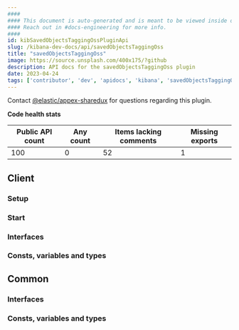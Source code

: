 ```yaml
---
####
#### This document is auto-generated and is meant to be viewed inside our experimental, new docs system.
#### Reach out in #docs-engineering for more info.
####
id: kibSavedObjectsTaggingOssPluginApi
slug: /kibana-dev-docs/api/savedObjectsTaggingOss
title: "savedObjectsTaggingOss"
image: https://source.unsplash.com/400x175/?github
description: API docs for the savedObjectsTaggingOss plugin
date: 2023-04-24
tags: ['contributor', 'dev', 'apidocs', 'kibana', 'savedObjectsTaggingOss']
---
```




Contact [@elastic/appex-sharedux](https://github.com/orgs/elastic/teams/appex-sharedux) for questions regarding this plugin.

**Code health stats**

| Public API count  | Any count | Items lacking comments | Missing exports |
|-------------------|-----------|------------------------|-----------------|
| 100 | 0 | 52 | 1 |

## Client

### Setup
<DocDefinitionList data={[savedObjectsTaggingOssObj.client.setup]}/>

### Start
<DocDefinitionList data={[savedObjectsTaggingOssObj.client.start]}/>

### Interfaces
<DocDefinitionList data={savedObjectsTaggingOssObj.client.interfaces}/>

### Consts, variables and types
<DocDefinitionList data={savedObjectsTaggingOssObj.client.misc}/>

## Common

### Interfaces
<DocDefinitionList data={savedObjectsTaggingOssObj.common.interfaces}/>

### Consts, variables and types
<DocDefinitionList data={savedObjectsTaggingOssObj.common.misc}/>

